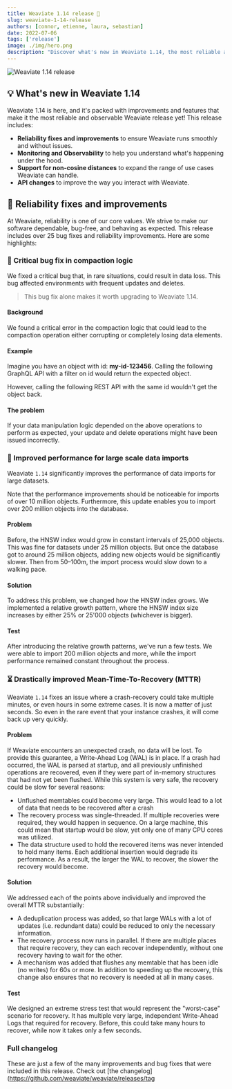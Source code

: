 ```yaml
---
title: Weaviate 1.14 release 🚀
slug: weaviate-1-14-release
authors: [connor, etienne, laura, sebastian]
date: 2022-07-06
tags: ['release']
image: ./img/hero.png
description: "Discover what's new in Weaviate 1.14, the most reliable and observable Weaviate release yet!"
---
```


![Weaviate 1.14 release](./img/hero.png)

## 💡 What's new in Weaviate 1.14

Weaviate 1.14 is here, and it's packed with improvements and features that make it the most reliable and observable Weaviate release yet! This release includes:

- **Reliability fixes and improvements** to ensure Weaviate runs smoothly and without issues.
- **Monitoring and Observability** to help you understand what's happening under the hood.
- **Support for non-cosine distances** to expand the range of use cases Weaviate can handle.
- **API changes** to improve the way you interact with Weaviate.

## 🔧 Reliability fixes and improvements

At Weaviate, reliability is one of our core values. We strive to make our software dependable, bug-free, and behaving as expected. This release includes over 25 bug fixes and reliability improvements. Here are some highlights:

### 🐛 Critical bug fix in compaction logic

We fixed a critical bug that, in rare situations, could result in data loss. This bug affected environments with frequent updates and deletes.

> This bug fix alone makes it worth upgrading to Weaviate 1.14.

#### Background

We found a critical error in the compaction logic that could lead to the compaction operation either corrupting or completely losing data elements.

#### Example

Imagine you have an object with id: **my-id-123456**. Calling the following GraphQL API with a filter on id would return the expected object.




However, calling the following REST API with the same id wouldn't get the object back.



#### The problem

If your data manipulation logic depended on the above operations to perform as expected, your update and delete operations might have been issued incorrectly.

### 🚀 Improved performance for large scale data imports

Weaviate `1.14` significantly improves the performance of data imports for large datasets.

Note that the performance improvements should be noticeable for imports of over 10 million objects. Furthermore, this update enables you to import over 200 million objects into the database.

#### Problem

Before, the HNSW index would grow in constant intervals of 25,000 objects. This was fine for datasets under 25 million objects. But once the database got to around 25 million objects, adding new objects would be significantly slower. Then from 50–100m, the import process would slow down to a walking pace.

#### Solution

To address this problem, we changed how the HNSW index grows. We implemented a relative growth pattern, where the HNSW index size increases by either 25% or 25'000 objects (whichever is bigger).

#### Test

After introducing the relative growth patterns, we've run a few tests. We were able to import 200 million objects and more, while the import performance remained constant throughout the process.

### ⏳ Drastically improved Mean-Time-To-Recovery (MTTR)

Weaviate `1.14` fixes an issue where a crash-recovery could take multiple minutes, or even hours in some extreme cases. It is now a matter of just seconds. So even in the rare event that your instance crashes, it will come back up very quickly.

#### Problem

If Weaviate encounters an unexpected crash, no data will be lost. To provide this guarantee, a Write-Ahead Log (WAL) is in place. If a crash had occurred, the WAL is parsed at startup, and all previously unfinished operations are recovered, even if they were part of in-memory structures that had not yet been flushed. While this system is very safe, the recovery could be slow for several reasons:

- Unflushed memtables could become very large. This would lead to a lot of data that needs to be recovered after a crash
- The recovery process was single-threaded. If multiple recoveries were required, they would happen in sequence. On a large machine, this could mean that startup would be slow, yet only one of many CPU cores was utilized.
- The data structure used to hold the recovered items was never intended to hold many items. Each additional insertion would degrade its performance. As a result, the larger the WAL to recover, the slower the recovery would become.

#### Solution

We addressed each of the points above individually and improved the overall MTTR substantially:

- A deduplication process was added, so that large WALs with a lot of updates (i.e. redundant data) could be reduced to only the necessary information.
- The recovery process now runs in parallel. If there are multiple places that require recovery, they can each recover independently, without one recovery having to wait for the other.
- A mechanism was added that flushes any memtable that has been idle (no writes) for 60s or more. In addition to speeding up the recovery, this change also ensures that no recovery is needed at all in many cases.

#### Test

We designed an extreme stress test that would represent the "worst-case" scenario for recovery. It has multiple very large, independent Write-Ahead Logs that required for recovery. Before, this could take many hours to recover, while now it takes only a few seconds.

### Full changelog

These are just a few of the many improvements and bug fixes that were included in this release. Check out [the changelog](https://github.com/weaviate/weaviate/releases/tag
